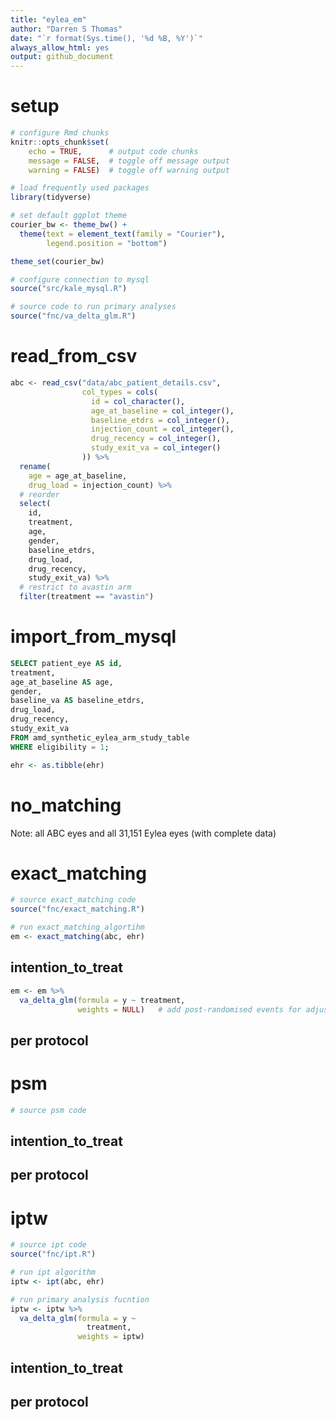 ```yaml
---
title: "eylea_em"
author: "Darren S Thomas"
date: "`r format(Sys.time(), '%d %B, %Y')`"
always_allow_html: yes
output: github_document
---
```

# setup

```r
# configure Rmd chunks
knitr::opts_chunk$set(
    echo = TRUE,      # output code chunks
    message = FALSE,  # toggle off message output 
    warning = FALSE)  # toggle off warning output

# load frequently used packages
library(tidyverse)

# set default ggplot theme
courier_bw <- theme_bw() +
  theme(text = element_text(family = "Courier"),
        legend.position = "bottom")

theme_set(courier_bw)

# configure connection to mysql
source("src/kale_mysql.R")

# source code to run primary analyses
source("fnc/va_delta_glm.R")
```

# read_from_csv

```r
abc <- read_csv("data/abc_patient_details.csv",
                col_types = cols(
                  id = col_character(),
                  age_at_baseline = col_integer(),
                  baseline_etdrs = col_integer(),
                  injection_count = col_integer(),
                  drug_recency = col_integer(),
                  study_exit_va = col_integer()
                )) %>% 
  rename(
    age = age_at_baseline,
    drug_load = injection_count) %>% 
  # reorder
  select(
    id,
    treatment, 
    age, 
    gender,
    baseline_etdrs,
    drug_load,
    drug_recency,
    study_exit_va) %>% 
  # restrict to avastin arm
  filter(treatment == "avastin")
```

# import_from_mysql

```sql
SELECT patient_eye AS id,
treatment,
age_at_baseline AS age,
gender,
baseline_va AS baseline_etdrs,
drug_load,
drug_recency,
study_exit_va
FROM amd_synthetic_eylea_arm_study_table
WHERE eligibility = 1;
```

```r
ehr <- as.tibble(ehr)
```

# no_matching

Note: all ABC eyes and all 31,151 Eylea eyes (with complete data)

# exact_matching

```r
# source exact_matching code
source("fnc/exact_matching.R")
```

```r
# run exact_matching_algortihm
em <- exact_matching(abc, ehr)
```

## intention_to_treat

```r
em <- em %>% 
  va_delta_glm(formula = y ~ treatment,
               weights = NULL)   # add post-randomised events for adjusted anaylses
```

## per protocol

# psm

```r
# source psm code

```


## intention_to_treat

## per protocol


# iptw

```r
# source ipt code
source("fnc/ipt.R")
```


```r
# run ipt algorithm
iptw <- ipt(abc, ehr)
```

```r
# run primary analysis fucntion
iptw <- iptw %>% 
  va_delta_glm(formula = y ~
                 treatment,
               weights = iptw)
```

## intention_to_treat

## per protocol


